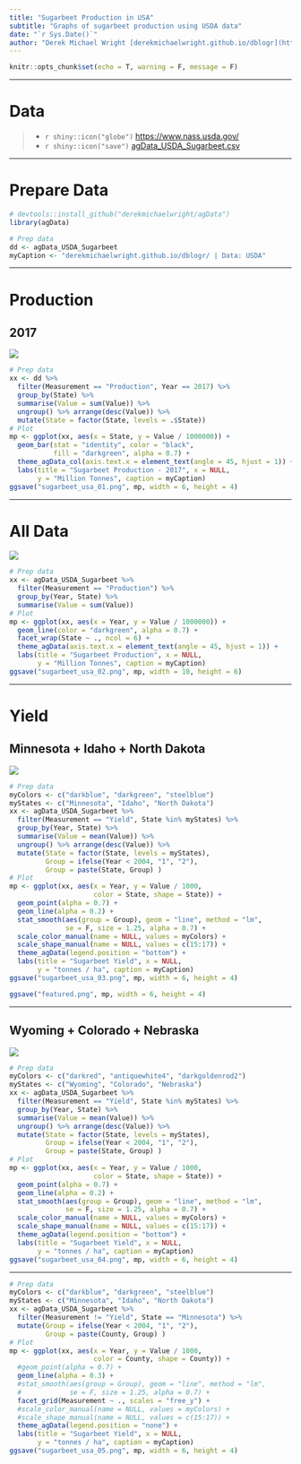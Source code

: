```yaml
---
title: "Sugarbeet Production in USA"
subtitle: "Graphs of sugarbeet production using USDA data"
date: "`r Sys.Date()`"
author: "Derek Michael Wright [derekmichaelwright.github.io/dblogr](https://derekmichaelwright.github.io/dblogr/) <derek.wright@usask.ca> [github](https://github.com/derekmichaelwright/dblogr/tree/main/agdata/sugarbeet_usa)"
---
```


```r
knitr::opts_chunk$set(echo = T, warning = F, message = F)
```

---

# Data

> - `r shiny::icon("globe")` [https://www.nass.usda.gov/](https://www.nass.usda.gov/){target="_blank"}
> - `r shiny::icon("save")` [agData_USDA_Sugarbeet.csv](https://github.com/derekmichaelwright/agData/raw/master/Data/agData_USDA_Sugarbeet.csv)

---

# Prepare Data

```r
# devtools::install_github("derekmichaelwright/agData")
library(agData)
```

```r
# Prep data
dd <- agData_USDA_Sugarbeet
myCaption <- "derekmichaelwright.github.io/dblogr/ | Data: USDA"
```

---

# Production 

## 2017

![](sugarbeet_usa_01.png)

```r
# Prep data
xx <- dd %>% 
  filter(Measurement == "Production", Year == 2017) %>% 
  group_by(State) %>%
  summarise(Value = sum(Value)) %>%
  ungroup() %>% arrange(desc(Value)) %>%
  mutate(State = factor(State, levels = .$State))
# Plot
mp <- ggplot(xx, aes(x = State, y = Value / 1000000)) + 
  geom_bar(stat = "identity", color = "black", 
           fill = "darkgreen", alpha = 0.7) + 
  theme_agData_col(axis.text.x = element_text(angle = 45, hjust = 1)) +
  labs(title = "Sugarbeet Production - 2017", x = NULL,
       y = "Million Tonnes", caption = myCaption)
ggsave("sugarbeet_usa_01.png", mp, width = 6, height = 4)
```

---

# All Data

![](sugarbeet_usa_02.png)

```r
# Prep data
xx <- agData_USDA_Sugarbeet %>% 
  filter(Measurement == "Production") %>% 
  group_by(Year, State) %>%
  summarise(Value = sum(Value))
# Plot
mp <- ggplot(xx, aes(x = Year, y = Value / 1000000)) + 
  geom_line(color = "darkgreen", alpha = 0.7) + 
  facet_wrap(State ~ ., ncol = 6) +
  theme_agData(axis.text.x = element_text(angle = 45, hjust = 1)) +
  labs(title = "Sugarbeet Production", x = NULL,
       y = "Million Tonnes", caption = myCaption)
ggsave("sugarbeet_usa_02.png", mp, width = 10, height = 6)
```

---

# Yield {.tabset .tabset-pills}

## Minnesota + Idaho + North Dakota

![](sugarbeet_usa_03.png)

```r
# Prep data
myColors <- c("darkblue", "darkgreen", "steelblue")
myStates <- c("Minnesota", "Idaho", "North Dakota")
xx <- agData_USDA_Sugarbeet %>% 
  filter(Measurement == "Yield", State %in% myStates) %>% 
  group_by(Year, State) %>%
  summarise(Value = mean(Value)) %>%
  ungroup() %>% arrange(desc(Value)) %>%
  mutate(State = factor(State, levels = myStates),
         Group = ifelse(Year < 2004, "1", "2"),
         Group = paste(State, Group) )
# Plot
mp <- ggplot(xx, aes(x = Year, y = Value / 1000, 
                     color = State, shape = State)) + 
  geom_point(alpha = 0.7) +
  geom_line(alpha = 0.2) +
  stat_smooth(aes(group = Group), geom = "line", method = "lm", 
              se = F, size = 1.25, alpha = 0.7) +
  scale_color_manual(name = NULL, values = myColors) +
  scale_shape_manual(name = NULL, values = c(15:17)) +
  theme_agData(legend.position = "bottom") +
  labs(title = "Sugarbeet Yield", x = NULL,
       y = "tonnes / ha", caption = myCaption)
ggsave("sugarbeet_usa_03.png", mp, width = 6, height = 4)
```

```r
ggsave("featured.png", mp, width = 6, height = 4)
```

---

## Wyoming + Colorado + Nebraska

![](sugarbeet_usa_04.png)

```r
# Prep data
myColors <- c("darkred", "antiquewhite4", "darkgoldenrod2")
myStates <- c("Wyoming", "Colorado", "Nebraska")
xx <- agData_USDA_Sugarbeet %>% 
  filter(Measurement == "Yield", State %in% myStates) %>% 
  group_by(Year, State) %>%
  summarise(Value = mean(Value)) %>%
  ungroup() %>% arrange(desc(Value)) %>%
  mutate(State = factor(State, levels = myStates),
         Group = ifelse(Year < 2004, "1", "2"),
         Group = paste(State, Group) )
# Plot
mp <- ggplot(xx, aes(x = Year, y = Value / 1000, 
                     color = State, shape = State)) + 
  geom_point(alpha = 0.7) +
  geom_line(alpha = 0.2) +
  stat_smooth(aes(group = Group), geom = "line", method = "lm", 
              se = F, size = 1.25, alpha = 0.7) +
  scale_color_manual(name = NULL, values = myColors) +
  scale_shape_manual(name = NULL, values = c(15:17)) +
  theme_agData(legend.position = "bottom") +
  labs(title = "Sugarbeet Yield", x = NULL,
       y = "tonnes / ha", caption = myCaption)
ggsave("sugarbeet_usa_04.png", mp, width = 6, height = 4)
```

---

```r
# Prep data
myColors <- c("darkblue", "darkgreen", "steelblue")
myStates <- c("Minnesota", "Idaho", "North Dakota")
xx <- agData_USDA_Sugarbeet %>% 
  filter(Measurement != "Yield", State == "Minnesota") %>% 
  mutate(Group = ifelse(Year < 2004, "1", "2"),
         Group = paste(County, Group) )
# Plot
mp <- ggplot(xx, aes(x = Year, y = Value / 1000, 
                     color = County, shape = County)) + 
  #geom_point(alpha = 0.7) +
  geom_line(alpha = 0.3) +
  #stat_smooth(aes(group = Group), geom = "line", method = "lm", 
  #            se = F, size = 1.25, alpha = 0.7) +
  facet_grid(Measurement ~ ., scales = "free_y") +
  #scale_color_manual(name = NULL, values = myColors) +
  #scale_shape_manual(name = NULL, values = c(15:17)) +
  theme_agData(legend.position = "none") +
  labs(title = "Sugarbeet Yield", x = NULL,
       y = "tonnes / ha", caption = myCaption)
ggsave("sugarbeet_usa_05.png", mp, width = 6, height = 4)
```
